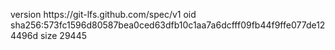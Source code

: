 version https://git-lfs.github.com/spec/v1
oid sha256:573fc1596d80587bea0ced63dfb10c1aa7a6dcfff09fb44f9ffe077de124496d
size 29445

